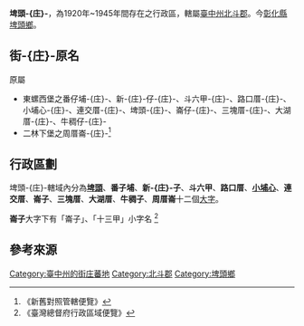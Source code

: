 {{Otheruses|subject=台灣日治後期位於[[臺中州|臺中州]][[北斗郡|北斗郡]]的一個庄}}
'''埤頭-{庄}-'''，為1920年~1945年間存在之行政區，轄屬[[臺中州|臺中州]][[北斗郡|北斗郡]]。今[[彰化縣|彰化縣]][[埤頭鄉|埤頭鄉]]。

==街-{庄}-原名==
原屬
*東螺西堡之番仔埔-{庄}-、新-{庄}-仔-{庄}-、斗六甲-{庄}-、路口厝-{庄}-、小埔心-{庄}-、連交厝-{庄}-、埤頭-{庄}-、崙仔-{庄}-、三塊厝-{庄}-、大湖厝-{庄}-、牛稠仔-{庄}-
*二林下堡之周厝崙-{庄}-<ref>《新舊對照管轄便覽》</ref>

==行政區劃==
埤頭-{庄}-轄域內分為'''[[埤頭_(彰化縣大字)|埤頭]]'''、'''番子埔'''、'''新-{庄}-子'''、'''斗六甲'''、'''路口厝'''、'''[[小埔心|小埔心]]'''、'''連交厝'''、'''崙子'''、'''三塊厝'''、'''大湖厝'''、'''牛稠子'''、'''周厝崙'''十二個[[大字_(行政區劃)|大字]]。

'''崙子'''大字下有「崙子」、「十三甲」小字名
<ref>《臺灣總督府行政區域便覽》</ref>

== 參考來源 ==
{{reflist}}
{{台中州}}

[[Category:臺中州的街庄蕃地|Category:臺中州的街庄蕃地]]
[[Category:北斗郡|Category:北斗郡]]
[[Category:埤頭鄉|Category:埤頭鄉]]